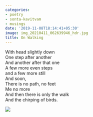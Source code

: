 ```yaml
---
categories:
- poetry
- sonta-kavitvam
- musings
date: '2019-11-08T18:14:41+05:30'
image: img_20210411_062639946_hdr.jpg
title: On Walking
---
```


With head slightly down<br>
One step after another<br>
And another after that one<br>
A few more even steps<br>
and a few more still<br>
And soon,<br>
There is no path, no feet<br>
Me no more<br>
And then there is only the walk<br>
And the chirping of birds.<br>


 ![](img_20210411_062639946_hdr.jpg)

<!--
post-737
https://venugvgk.wordpress.com/2019/11/08/on-walking/
-->
